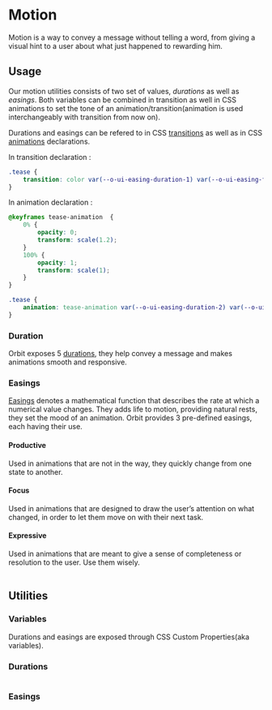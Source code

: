 
<Meta
    title="Materials/Motion"
    id="motion"
/>

# Motion

<Tagline>Motion is a way to convey a message without telling a word, from giving a visual hint to a user about what just happened to rewarding him.</Tagline>

## Usage

Our motion utilities consists of two set of values, *durations* as well as *easings*. Both variables can be combined in transition as well in CSS animations to set the tone of an animation/transition(animation is used interchangeably with transition from now on).


Durations and easings can be refered to in CSS [transitions](https://developer.mozilla.org/en-US/docs/Web/CSS/CSS_Transitions/Using_CSS_transitions) as well as in CSS [animations](https://developer.mozilla.org/en-US/docs/Web/CSS/CSS_Animations/Using_CSS_animations) declarations.

In transition declaration :

```css
.tease {
    transition: color var(--o-ui-easing-duration-1) var(--o-ui-easing-focus);
}
```

In animation declaration :

```css
@keyframes tease-animation  {
    0% {
        opacity: 0;
        transform: scale(1.2);
    }
    100% {
        opacity: 1;
        transform: scale(1);
    }
}

.tease {
    animation: tease-animation var(--o-ui-easing-duration-2) var(--o-ui-easing-productive);
}
```

### Duration

Orbit exposes 5 [durations](https://developer.mozilla.org/en-US/docs/Web/CSS/transition-duration), they help convey a message and makes animations smooth and responsive.

<Table
    columns={[
        { title: "Duration", headerStyle: { width: "200px" }, rowClassName: "code f7 o-90" },
        { title: "Value", headerStyle: { width: "200px" }, rowClassName: "code f7 o-90" }
    ]}
    rows={[
        ["t1", "100ms"],
        ["t2", "200ms"],
        ["t3", "300ms"],
        ["t4", "500ms"],
        ["t5", "800ms"]
    ]}
/>

### Easings

[Easings](https://developer.mozilla.org/en-US/docs/Web/CSS/easing-function) denotes a mathematical function that describes the rate at which a numerical value changes. They adds life to motion, providing natural rests, they set the mood of an animation. Orbit provides 3 pre-defined easings, each having their use.

#### Productive

Used in animations that are not in the way, they quickly change from one state to another.

#### Focus

Used in animations that are designed to draw the user’s attention on what changed, in order to let them move on with their next task.

#### Expressive

Used in animations that are meant to give a sense of completeness or resolution to the user. Use them wisely.

<Table
    columns={[
        { title: "Easing", headerStyle: { width: "200px" }, rowClassName: "code f7 o-90" },
        { title: "Value", headerStyle: { width: "400px" }, rowClassName: "code f7 o-90" }
    ]}
    rows={[
        ["productive", "cubic-bezier(0.22, 0.61, 0.36, 1)"],
        ["focus", "cubic-bezier(0.46, 0.03, 0.52, 0.96)"],
        ["expressive", "cubic-bezier(0.72, -0.66, 0.15, 1.5)"]
    ]}
/>

## Utilities

### Variables

Durations and easings are exposed through CSS Custom Properties(aka variables).

### Durations

<Table
    columns={[
        { title: "Value", headerStyle: { width: "150px" }, rowClassName: "code f7 o-90" },
        { title: "Variable", headerStyle: { width: "250px" }, rowClassName: "code f7 o-90" }
    ]}
    rows={[
        ["100ms", "--o-ui-easing-duration-1"],
        ["200ms", "--o-ui-easing-duration-2"],
        ["300ms", "--o-ui-easing-duration-3"],
        ["500ms", "--o-ui-easing-duration-4"],
        ["800ms", "--o-ui-easing-duration-5"]
    ]}
/>

### Easings

<Table
    columns={[
        { title: "Value", headerStyle: { width: "350px" }, rowClassName: "code f7 o-90" },
        { title: "Variable", headerStyle: { width: "250px" }, rowClassName: "code f7 o-90" }
    ]}
    rows={[
        ["cubic-bezier(0.46, 0.03, 0.52, 0.96)", "--o-ui-easing-focus"],
        ["cubic-bezier(0.22, 0.61, 0.36, 1)", "--o-ui-easing-productive"],
        ["cubic-bezier(0.58, 0.01, 0.15, 1.5)", "--o-ui-easing-expressive"]
    ]}
/>

<MotionPreview />
